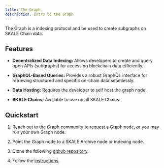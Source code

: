 ```yaml
---
title: The Graph
description: Intro to the Graph
---
```




The Graph is a indexing protocol and be used to create subgraphs on SKALE Chain data.

<CardGrid>
  <LinkCard title="Website" href="https://thegraph.com/" />
  <LinkCard title="Documentation" href="https://thegraph.com/docs/en/" />
  <LinkCard title="Recipe" description="Not ready yet but is coming very soon!"/>
</CardGrid>

## Features

- **Decentralized Data Indexing:** Allows developers to create and query open APIs (subgraphs) for accessing blockchain data efficiently.

- **GraphQL-Based Queries:** Provides a robust GraphQL interface for retrieving structured and specific on-chain data seamlessly.

- **Data Hosting:** Requires the developer to self host the graph node.

- **SKALE Chains:** Available to use on all SKALE Chains. 

## Quickstart

<Steps>

1. Reach out to the Graph community to request a Graph node, or you may run your own Graph node.

2. Point the Graph node to a SKALE Archive node or indexing node.

3. Clone the following [github repository](https://github.com/graphprotocol/graph-node). 

4. Follow the [instructions](https://github.com/graphprotocol/graph-node/blob/master/README.md).

</Steps>
